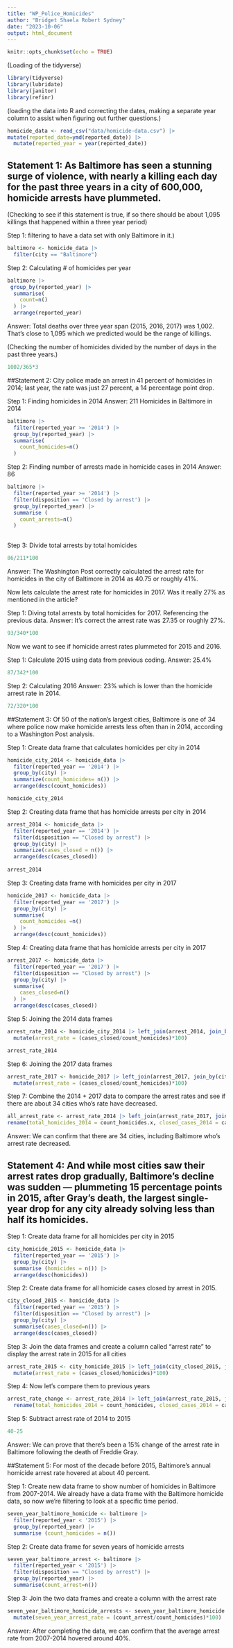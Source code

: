 ```yaml
---
title: "WP_Police_Homicides"
author: "Bridget Shaela Robert Sydney"
date: "2023-10-06"
output: html_document
---
```


```r
knitr::opts_chunk$set(echo = TRUE)
```

(Loading of the tidyverse)

```r
library(tidyverse)
library(lubridate)
library(janitor)
library(refinr)
```

(loading the data into R and correcting the dates, making a separate year column to assist when figuring out further questions.)
```r
homicide_data <- read_csv("data/homicide-data.csv") |>
mutate(reported_date=ymd(reported_date)) |>
  mutate(reported_year = year(reported_date))
```
## Statement 1: As Baltimore has seen a stunning surge of violence, with nearly a killing each day for the past three years in a city of 600,000, homicide arrests have plummeted. 

(Checking to see if this statement is true, if so there should be about 1,095 killings that happened within a three year period)

Step 1: filtering to have a data set with only Baltimore in it.)
```r
baltimore <- homicide_data |>
  filter(city == "Baltimore")
```

Step 2: Calculating # of homicides per year
```r
baltimore |>
 group_by(reported_year) |>
  summarise(
    count=n()
  ) |>
  arrange(reported_year)
```
Answer: Total deaths over three year span (2015, 2016, 2017) was 1,002. That's close to 1,095 which we predicted would be the range of killings. 

(Checking the number of homicides divided by the number of days in the past three years.)
```r
1002/365*3
```

##Statement 2: City police made an arrest in 41 percent of homicides in 2014; last year, the rate was just 27 percent, a 14 percentage point drop.

Step 1: Finding homicides in 2014
Answer: 211 Homicides in Baltimore in 2014
```r
baltimore |>
  filter(reported_year >= '2014') |>
  group_by(reported_year) |>
  summarise(
    count_homicides=n()
  )

```

Step 2: Finding number of arrests made in homicide cases in 2014
Answer: 86
```r
baltimore |>
  filter(reported_year >= '2014') |>
  filter(disposition == 'Closed by arrest') |>
  group_by(reported_year) |>
  summarise (
    count_arrests=n()
  )
  
```

Step 3: Divide total arrests by total homicides
```r
86/211*100
```
Answer: The Washington Post correctly calculated the arrest rate for homicides in the city of Baltimore in 2014 as 40.75 or roughly 41%. 


Now lets calculate the arrest rate for homicides in 2017. Was it really 27% as mentioned in the article? 


Step 1: Diving total arrests by total homicides for 2017. Referencing the previous data.
Answer: It's correct the arrest rate was 27.35 or roughly 27%. 

```r
93/340*100
```

Now we want to see if homicide arrest rates plummeted for 2015 and 2016. 

Step 1: Calculate 2015 using data from previous coding. 
Answer: 25.4%
```r
87/342*100
```

Step 2: Calculating 2016
Answer: 23% which is lower than the homicide arrest rate in 2014. 
```r
72/320*100
```

##Statement 3: Of 50 of the nation’s largest cities, Baltimore is one of 34 where police now make homicide arrests less often than in 2014, according to a Washington Post analysis.

Step 1: Create data frame that calculates homicides per city in 2014
```r
homicide_city_2014 <- homicide_data |> 
  filter(reported_year == '2014') |>
  group_by(city) |> 
  summarize(count_homicides= n()) |> 
  arrange(desc(count_homicides))

homicide_city_2014
```

Step 2: Creating data frame that has homicide arrests per city in 2014
```r
arrest_2014 <- homicide_data |> 
  filter(reported_year == '2014') |>
  filter(disposition == "Closed by arrest") |>
  group_by(city) |> 
  summarize(cases_closed = n()) |> 
  arrange(desc(cases_closed))
 
arrest_2014
```

Step 3: Creating data frame with homicides per city in 2017
```r
homicide_2017 <- homicide_data |>
  filter(reported_year == '2017') |>
  group_by(city) |>
  summarise(
    count_homicides =n()
  ) |>
  arrange(desc(count_homicides))
```

Step 4: Creating data frame that has homicide arrests per city in 2017
```r
arrest_2017 <- homicide_data |> 
  filter(reported_year == '2017') |>
  filter(disposition == "Closed by arrest") |>
  group_by(city) |>
  summarise(
    cases_closed=n()
  ) |>
  arrange(desc(cases_closed))
```

Step 5: Joining the 2014 data frames
```r
arrest_rate_2014 <- homicide_city_2014 |> left_join(arrest_2014, join_by(city)) |>
  mutate(arrest_rate = (cases_closed/count_homicides)*100)

arrest_rate_2014
```

Step 6: Joining the 2017 data frames
```r
arrest_rate_2017 <- homicide_2017 |> left_join(arrest_2017, join_by(city)) |>
  mutate(arrest_rate = (cases_closed/count_homicides)*100)
```

Step 7: Combine the 2014 + 2017 data to compare the arrest rates and see if there are about 34 cities who's rate have decreased. 
```r
all_arrest_rate <- arrest_rate_2014 |> left_join(arrest_rate_2017, join_by(city)) |>
rename(total_homicides_2014 = count_homicides.x, closed_cases_2014 = cases_closed.x, arrest_rate_2014 = arrest_rate.x, total_homicides_2017 = count_homicides.y, closed_cases_2017 = cases_closed.y, arrest_rate_2017 = arrest_rate.y)

```
Answer: We can confirm that there are 34 cities, including Baltimore who's arrest rate decreased. 

## Statement 4: And while most cities saw their arrest rates drop gradually, Baltimore’s decline was sudden — plummeting 15 percentage points in 2015, after Gray’s death, the largest single-year drop for any city already solving less than half its homicides.

Step 1: Create data frame for all homicides per city in 2015
```r
city_homicide_2015 <- homicide_data |>
  filter(reported_year == '2015') |>
  group_by(city) |>
  summarise (homicides = n()) |>
  arrange(desc(homicides))
```

Step 2: Create data frame for all homicide cases closed by arrest in 2015.
```r
city_closed_2015 <- homicide_data |>
  filter(reported_year == '2015') |>
  filter(disposition == "Closed by arrest") |>
  group_by(city) |>
  summarise(cases_closed=n()) |>
  arrange(desc(cases_closed))
```

Step 3: Join the data frames and create a column called "arrest rate" to display the arrest rate in 2015 for all cities
```r
arrest_rate_2015 <- city_homicide_2015 |> left_join(city_closed_2015, join_by(city)) |>
  mutate(arrest_rate = (cases_closed/homicides)*100) 
```

Step 4: Now let's compare them to previous years
```r
arrest_rate_change <- arrest_rate_2014 |> left_join(arrest_rate_2015, join_by(city)) |>
  rename(total_homicides_2014 = count_homicides, closed_cases_2014 = cases_closed.x, arrest_rate_2014 = arrest_rate.x, total_homicides_2017 = homicides, closed_cases_2017 = cases_closed.y, arrest_rate_2017 = arrest_rate.y)
```

Step 5: Subtract arrest rate of 2014 to 2015
```r
40-25
```
Answer: We can prove that there's been a 15% change of the arrest rate in Baltimore following the death of Freddie Gray. 


##Statement 5: For most of the decade before 2015, Baltimore’s annual homicide arrest rate hovered at about 40 percent. 

Step 1: Create new data frame to show number of homicides in Baltimore from 2007-2014. We already have a data frame with the Baltimore homicide data, so now we're filtering to look at a specific time period. 
```r
seven_year_baltimore_homicide <- baltimore |>
  filter(reported_year < '2015') |>
  group_by(reported_year) |>
  summarise (count_homicides = n())
```
Step 2: Create data frame for seven years of homicide arrests
```r
seven_year_baltimore_arrest <- baltimore |>
  filter(reported_year < '2015') |>
  filter(disposition == "Closed by arrest") |>
  group_by(reported_year) |>
  summarise(count_arrest=n())
```
Step 3: Join the two data frames and create a column with the arrest rate
```r
seven_year_baltimore_homicide_arrests <- seven_year_baltimore_homicide |> left_join(seven_year_baltimore_arrest, join_by(reported_year)) |>
  mutate(seven_year_arrest_rate = (count_arrest/count_homicides)*100)
```
Answer: After completing the data, we can confirm that the average arrest rate from 2007-2014 hovered around 40%.
